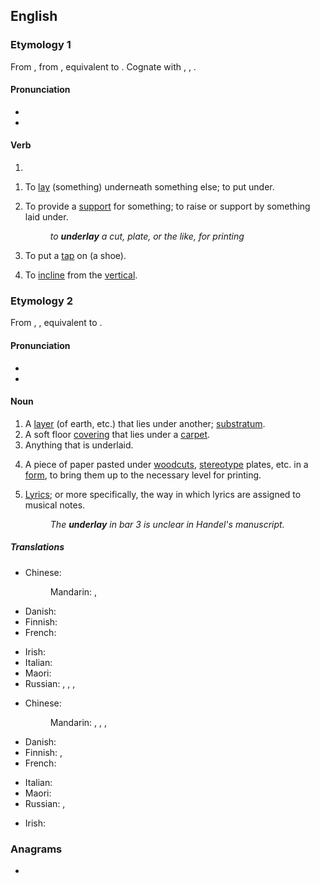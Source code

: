 ==English==

===Etymology 1===
From {{inh|en|enm|underleyen}}, from {{inh|en|ang|underleċġan|t=to underlay, prop, support}}, equivalent to {{prefix|en|under|lay}}. Cognate with {{cog|nl|onderleggen|t=to lay or put under}}, {{cog|de|unterlegen|t=to underlay}}, {{cog|sv|underlägga|t=to underlay}}.

====Pronunciation====
* {{IPA|en|/ʌndəɹˈleɪ/}}
* {{rhymes|en|eɪ}}

====Verb====
{{head|en|verb form}}

# {{en-simple past of|underlie}}

{{en-verb|underlays|underlaying|underlaid}}

# {{lb|en|transitive}} To [[lay]] (something) underneath something else; to put under.
# {{lb|en|transitive}} To provide a [[support]] for something; to raise or support by something laid under.
#: ''to '''underlay''' a cut, plate, or the like, for printing''
# {{lb|en|transitive}} To put a [[tap]] on (a shoe).
# {{lb|en|mining|ambitransitive|of a vein, fault, or lode}} To [[incline]] from the [[vertical]].
#:{{synonyms|en|hade}}

===Etymology 2===
From {{inh|en|enm|underlay}}, {{m|enm|underlei}}, equivalent to {{prefix|en|under|lay}}.

====Pronunciation====
* {{IPA|en|/ˈʌndəɹˌleɪ/}}
* {{rhymes|en|eɪ}}

====Noun====
{{en-noun}}

# A [[layer]] (of earth, etc.) that lies under another; [[substratum]].
# A soft floor [[covering]] that lies under a [[carpet]].
# Anything that is underlaid.
# {{lb|en|printing|historical}} A piece of paper pasted under [[woodcut]]s, [[stereotype]] plates, etc. in a [[form]], to bring them up to the necessary level for printing.
# {{lb|en|music}} [[lyrics|Lyrics]]; or more specifically, the way in which lyrics are assigned to musical notes.
#: ''The '''underlay''' in bar 3 is unclear in Handel's manuscript.''

=====Translations=====
{{trans-top|soft floor covering under carpet}}
* Chinese:
*: Mandarin: {{t|cmn|[[地毯]][[襯墊]]}}, {{t|cmn|[[地毯]][[衬垫]]|tr=dìtǎn chèndiàn}}
* Danish: {{t-needed|da}}
* Finnish: {{t|fi|alusmatto}}
* French: {{t+|fr|sous-couche|f}}
{{trans-mid}}
* Irish: {{t|ga|íochtar|m|alt=íochtar (faoi bhrat urláir)}}
* Italian: {{t-needed|it}}
* Maori: {{t|mi|tuwhara}}
* Russian: {{t+|ru|подсти́лка|f}}, {{t+|ru|подкла́дка|f}}, {{t+|ru|подсло́й|m}}, {{t+|ru|основа́ние|n}}
{{trans-bottom}}

{{trans-top|anything underlaid}}
* Chinese:
*: Mandarin: {{t|cmn|襯底}}, {{t|cmn|衬底|tr=chèndǐ}}, {{t+|cmn|襯墊物}}, {{t+|cmn|衬垫物|tr=chèndiànwù}}
* Danish: {{t-needed|da}}
* Finnish: {{t|fi|alunen}}, {{t+|fi|alusta}}
* French: {{t-needed|fr}}
{{trans-mid}}
* Italian: {{t-needed|it}}
* Maori: {{t-needed|mi}}
* Russian: {{t+|ru|подсти́лка|f}}, {{t+|ru|подкла́дка|f}}
{{trans-bottom}}

{{trans-top|piece of paper pasted under woodcuts, stereotype plates, etc.}}
* Irish: {{t|ga|foleagan|m}}
{{trans-mid}}
{{trans-bottom}}

===Anagrams===
* {{anagrams|en|a=adelnruy|Dunleary}}